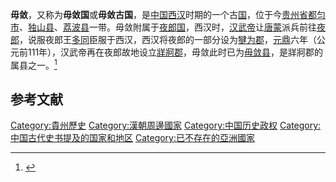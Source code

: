'''毋敛'''，又称为'''毋敛国'''或'''毋敛古国'''，是[[中国|中国]][[西汉|西汉]]时期的一个古[[国|国]]，位于今[[贵州省|贵州省]][[都匀市|都匀市]]、[[独山县|独山县]]、[[荔波县|荔波县]]一带。毋敛附属于[[夜郎国|夜郎国]]，西汉时，[[汉武帝|汉武帝]]让[[唐蒙|唐蒙]]派兵前往[[夜郎|夜郎]]，说服夜郎王[[多同|多同]]臣服于西汉，西汉将夜郎的一部分设为[[犍为郡|犍为郡]]，[[元鼎|元鼎]]六年（公元前111年），汉武帝再在夜郎故地设立[[牂牁郡|牂牁郡]]，毋敛此时已为[[毋敛县|毋敛县]]，是牂牁郡的属县之一。<ref>{{Cite book | author = 张荣芳 |author2=黄淼章 | title = 南越国史 | location = 广州 | publisher = 广东人民出版社 | date = 2008 | pages = 82 |edition=第2版 |ISBN = 978-7-218-01982-6}}</ref>

==参考文献==
{{reflist}}
[[Category:貴州歷史|Category:貴州歷史]]
[[Category:漢朝周邊國家|Category:漢朝周邊國家]]
[[Category:中国历史政权|Category:中国历史政权]]
[[Category:中国古代史书提及的国家和地区|Category:中国古代史书提及的国家和地区]]
[[Category:已不存在的亞洲國家|Category:已不存在的亞洲國家]]